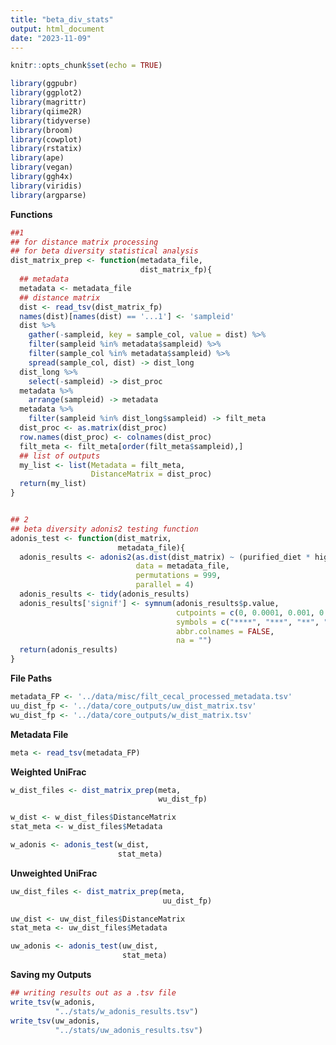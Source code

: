 ```yaml
---
title: "beta_div_stats"
output: html_document
date: "2023-11-09"
---
```


```r
knitr::opts_chunk$set(echo = TRUE)
```

```r
library(ggpubr)
library(ggplot2)
library(magrittr)
library(qiime2R)
library(tidyverse)
library(broom)
library(cowplot)
library(rstatix)
library(ape)
library(vegan)
library(ggh4x)
library(viridis)
library(argparse)
```

**Functions**
```r
##1 
## for distance matrix processing
## for beta diversity statistical analysis 
dist_matrix_prep <- function(metadata_file,
                             dist_matrix_fp){
  ## metadata
  metadata <- metadata_file
  ## distance matrix
  dist <- read_tsv(dist_matrix_fp)
  names(dist)[names(dist) == '...1'] <- 'sampleid'
  dist %>% 
    gather(-sampleid, key = sample_col, value = dist) %>% 
    filter(sampleid %in% metadata$sampleid) %>% 
    filter(sample_col %in% metadata$sampleid) %>% 
    spread(sample_col, dist) -> dist_long
  dist_long %>% 
    select(-sampleid) -> dist_proc
  metadata %>% 
    arrange(sampleid) -> metadata
  metadata %>% 
    filter(sampleid %in% dist_long$sampleid) -> filt_meta
  dist_proc <- as.matrix(dist_proc)
  row.names(dist_proc) <- colnames(dist_proc)
  filt_meta <- filt_meta[order(filt_meta$sampleid),]
  ## list of outputs
  my_list <- list(Metadata = filt_meta,
                  DistanceMatrix = dist_proc)
  return(my_list)
}


## 2
## beta diversity adonis2 testing function
adonis_test <- function(dist_matrix,
                        metadata_file){
  adonis_results <- adonis2(as.dist(dist_matrix) ~ (purified_diet * high_fat * high_fiber) + study,
                            data = metadata_file,
                            permutations = 999, 
                            parallel = 4)
  adonis_results <- tidy(adonis_results)
  adonis_results['signif'] <- symnum(adonis_results$p.value,
                                     cutpoints = c(0, 0.0001, 0.001, 0.01, 0.05, 0.1, 1),
                                     symbols = c("****", "***", "**", "*", "+", "ns"),
                                     abbr.colnames = FALSE,
                                     na = "")
  return(adonis_results)
}
```

**File Paths**
```r
metadata_FP <- '../data/misc/filt_cecal_processed_metadata.tsv'
uu_dist_fp <- '../data/core_outputs/uw_dist_matrix.tsv'
wu_dist_fp <- '../data/core_outputs/w_dist_matrix.tsv'
```

**Metadata File**
```r
meta <- read_tsv(metadata_FP)
```

**Weighted UniFrac**
```r
w_dist_files <- dist_matrix_prep(meta,
                                 wu_dist_fp)

w_dist <- w_dist_files$DistanceMatrix
stat_meta <- w_dist_files$Metadata

w_adonis <- adonis_test(w_dist,
                        stat_meta)
```

**Unweighted UniFrac**
```r
uw_dist_files <- dist_matrix_prep(meta,
                                  uu_dist_fp)

uw_dist <- uw_dist_files$DistanceMatrix
stat_meta <- uw_dist_files$Metadata

uw_adonis <- adonis_test(uw_dist,
                         stat_meta)
```

**Saving my Outputs**
```r
## writing results out as a .tsv file 
write_tsv(w_adonis, 
          "../stats/w_adonis_results.tsv")
write_tsv(uw_adonis, 
          "../stats/uw_adonis_results.tsv")
```

